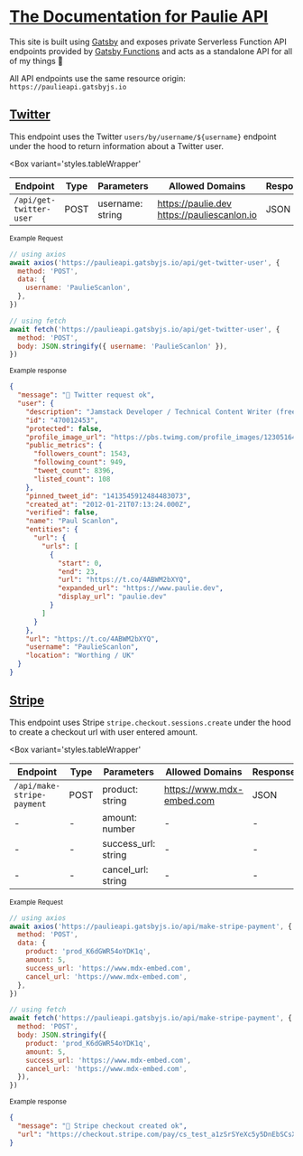 # [The Documentation for Paulie API](https://github.com/PaulieScanlon/paulie-api)

This site is built using [Gatsby](https://www.gatsbyjs.com/) and exposes private Serverless Function API endpoints provided by [Gatsby Functions](https://www.gatsbyjs.com/docs/reference/functions/) and acts as a standalone API for all of my things 🕺

<Divider />

All API endpoints use the same resource origin: `https://paulieapi.gatsbyjs.io`

<Divider />

## [Twitter](#twitter)

<EndpointMessage type="POST" endpoint="/api/get-twitter-user" icon="lock" />

This endpoint uses the Twitter `users/by/username/${username}` endpoint under the hood to return information about a Twitter user.

<UsageDetails to="/get-twitter-user" />

<Box
  variant='styles.tableWrapper'
>

| Endpoint                | Type | Parameters       | Allowed Domains                                    | Response |
| ----------------------- | ---- | ---------------- | -------------------------------------------------- | -------- |
| `/api/get-twitter-user` | POST | username: string | https://paulie.dev <br /> https://pauliescanlon.io | JSON     |

</Box>

<small>Example Request</small>

```javascript
// using axios
await axios('https://paulieapi.gatsbyjs.io/api/get-twitter-user', {
  method: 'POST',
  data: {
    username: 'PaulieScanlon',
  },
})

// using fetch
await fetch('https://paulieapi.gatsbyjs.io/api/get-twitter-user', {
  method: 'POST',
  body: JSON.stringify({ username: 'PaulieScanlon' }),
})
```

<small>Example response</small>

```json
{
  "message": "🕺 Twitter request ok",
  "user": {
    "description": "Jamstack Developer / Technical Content Writer (freelance)",
    "id": "470012453",
    "protected": false,
    "profile_image_url": "https://pbs.twimg.com/profile_images/1230516491084275714/ZnhK4vNX_normal.jpg",
    "public_metrics": {
      "followers_count": 1543,
      "following_count": 949,
      "tweet_count": 8396,
      "listed_count": 108
    },
    "pinned_tweet_id": "1413545912484483073",
    "created_at": "2012-01-21T07:13:24.000Z",
    "verified": false,
    "name": "Paul Scanlon",
    "entities": {
      "url": {
        "urls": [
          {
            "start": 0,
            "end": 23,
            "url": "https://t.co/4ABWM2bXYQ",
            "expanded_url": "https://www.paulie.dev",
            "display_url": "paulie.dev"
          }
        ]
      }
    },
    "url": "https://t.co/4ABWM2bXYQ",
    "username": "PaulieScanlon",
    "location": "Worthing / UK"
  }
}
```

<Divider />

## [Stripe](#stripe)

<EndpointMessage type="POST" endpoint="/api/make-stripe-payment" icon="lock" />

This endpoint uses Stripe `stripe.checkout.sessions.create` under the hood to create a checkout url with user entered amount.

<UsageDetails to="/make-stripe-payment" />

<Box
  variant='styles.tableWrapper'
>

| Endpoint                   | Type | Parameters          | Allowed Domains           | Response |
| -------------------------- | ---- | ------------------- | ------------------------- | -------- |
| `/api/make-stripe-payment` | POST | product: string     | https://www.mdx-embed.com | JSON     |
| -                          | -    | amount: number      | -                         | -        |
| -                          | -    | success_url: string | -                         | -        |
| -                          | -    | cancel_url: string  | -                         | -        |

</Box>

<small>Example Request</small>

```javascript
// using axios
await axios('https://paulieapi.gatsbyjs.io/api/make-stripe-payment', {
  method: 'POST',
  data: {
    product: 'prod_K6dGWR54oYDK1q',
    amount: 5,
    success_url: 'https://www.mdx-embed.com',
    cancel_url: 'https://www.mdx-embed.com',
  },
})

// using fetch
await fetch('https://paulieapi.gatsbyjs.io/api/make-stripe-payment', {
  method: 'POST',
  body: JSON.stringify({
    product: 'prod_K6dGWR54oYDK1q',
    amount: 5,
    success_url: 'https://www.mdx-embed.com',
    cancel_url: 'https://www.mdx-embed.com',
  }),
})
```

<small>Example response</small>

```json
{
  "message": "🕺 Stripe checkout created ok",
  "url": "https://checkout.stripe.com/pay/cs_test_a1zSrSYeXc5y5DnEbSCsXQ8kYIuV4vaaDcFbOVpZPsTllPfbSFgdtJ9Jtl#fidkdWxOYHwnPyd1blpxYHZxWjA0T1ZVfV9OQTNCQmBHVDcxYmdyQkRON39zbzNBN2J2S0xkZj1RZ003MTJxU3RvNEJBalFPaWxRR0Zib0xwclZPSGZyTzVrTWpMc0tqUlNBQz1ibjJ1c01vNTV%2FZ21Dan9ubycpJ2N3amhWYHdzYHcnP3F3cGApJ2lkfGpwcVF8dWAnPyd2bGtiaWBabHFgaCcpJ2BrZGdpYFVpZGZgbWppYWB3dic%2FcXdwYHgl"
}
```
